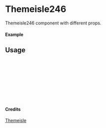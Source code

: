 
<Meta of={Themeisle246} title="Themeisle/Themeisle246" />

# Themeisle246

Themeisle246 component with different props.

#### Example

<Canvas of={Themeisle246.Primary} />

## Usage

```ts
import { Themeisle246 } from "yadl-ui";

const Example = () => {
  return (
      <Themeisle246 />
  );
};

export default Example;
```

#### Credits
[Themeisle](https://themeisle.com/illustrations/)
